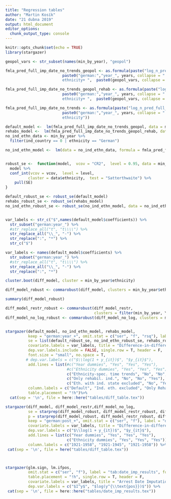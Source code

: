 ```yaml
---
title: "Regression tables"
author: "Martin Kosík"
date: "21 dubna 2019"
output: html_document
editor_options: 
  chunk_output_type: console
---
```


```r
knitr::opts_chunk$set(echo = TRUE)
library(stargazer)
```

```r
geopol_vars <- str_subset(names(min_by_year), "geopol")

fmla_pred_full_imp_date_no_trends_geopol <- as.formula(paste("log_n_pred_full_imp_date ~ ", 
                         paste0("german:","year_", years, collapse = " + "),  "+ as.factor(YEAR) +
                         ethnicity+ ",  paste0(geopol_vars, collapse = " + ")))

fmla_pred_full_imp_date_no_trends_geopol_rehab <- as.formula(paste("log_n_pred_full_imp_date_rehab ~ ", 
                         paste0("german:","year_", years, collapse = " + "),  "+ as.factor(YEAR) +
                         ethnicity+ ",  paste0(geopol_vars, collapse = " + ")))

fmla_pred_full_imp_date_no_trends <- as.formula(paste("log_n_pred_full_imp_date ~ ", 
                         paste0("german:","year_", years, collapse = " + "),  "+ as.factor(YEAR) +
                         ethnicity"))
```


```r
default_model <-  lm(fmla_pred_full_imp_date_no_trends_geopol, data = min_by_year)
rehabs_model <-  lm(fmla_pred_full_imp_date_no_trends_geopol_rehab, data = min_by_year)
no_ind_ethn_data <- min_by_year %>% 
  filter(ind_country == 0 | ethnicity == "German") 

no_ind_ethn_model <-  lm(data = no_ind_ethn_data, formula = fmla_pred_full_imp_date_no_trends)


robust_se <-  function(model,  vcov = "CR2",  level = 0.95, data = min_by_year){
  model %>% 
  conf_int(vcov = vcov,  level = level,
          cluster = data$ethnicity,  test = "Satterthwaite") %>% 
    pull(SE)
}

default_robust_se <- robust_se(default_model)
rehabs_robust_se <- robust_se(rehabs_model)
no_ind_ethn_robust_se <- robust_se(no_ind_ethn_model, data = no_ind_ethn_data)


```

```r

```


```r
var_labels <- str_c("$",names(default_model$coefficients)) %>% 
  str_subset("german:year_") %>% 
  #str_replace_all("t", "t\\\\") %>% 
  str_replace_all("\\_", "-") %>% 
  str_replace(":", "*") %>% 
  str_c("$")

var_labels <- names(default_model$coefficients) %>% 
  str_subset("german:year_") %>% 
  #str_replace_all("t", "t\\\\") %>% 
  str_replace_all("\\_", "-") %>% 
  str_replace(":", "*")

cluster.boot(diff_model, cluster = min_by_year$ethnicity)

diff_model_robust <- commarobust(diff_model, clusters = min_by_year$ethnicity, se_type = "CR2")

summary(diff_model_robust)

diff_model_restr_robust <- commarobust(diff_model_restr,
                                       clusters = filter(min_by_year, YEAR <= 1945)$ethnicity, se_type = "stata")
diff_model_no_log_robust <- commarobust(diff_model_no_log, clusters = min_by_year$ethnicity, se_type = "stata")


stargazer(default_model, no_ind_ethn_model, rehabs_model, 
          keep = "german:year_+", omit.stat = c("ser", "f", "rsq"), label = "dif_table",
          se = list(default_robust_se, no_ind_ethn_robust_se, rehabs_robust_se), 
          covariate.labels = var_labels, title = "Difference-in-differences results",
          dep.var.labels.include = FALSE, single.row = T, header = F,
          font.size = "small", no.space = T, 
         # dep.var.labels = c("$\\log(1 + y_{it})$", "$y_{it}$"), 
          add.lines = list(#c("Year dummies", "Yes", "Yes", "Yes"),
                           #c("Ethnicity dummies", "Yes", "Yes", "Yes"),
                           c("Ethnicity-spec. time trends", "No", "No", "No"),
                           c("Only rehabil. ind.", "No", "No", "Yes"),
                           c("Eth. with ind. state excluded", "No", "Yes", "No")),
          column.labels = c("Default", "Ind. eth. excluded", "Only Rehabs"),
          table.placement = "!h")%>%
  cat(sep = '\n', file = here::here("tables/diff_table.tex"))
```

```r
stargazer(diff_model, diff_model_restr,diff_model_no_log,
          se = starprep(diff_model_robust, diff_model_restr_robust, diff_model_no_log_robust),
          p = starprep(diff_model_robust, diff_model_restr_robust, diff_model_no_log_robust, stat = "p.value"),
          keep = "german:post_+", omit.stat = c("ser", "f"), label = "dif_table",
          covariate.labels = var_labels, title = "Difference-in-differences results",
          dep.var.labels = c("$\\log(1 + y_{it})$", "$y_{it}$"), 
          add.lines = list(c("Year dummies", "Yes", "Yes", "Yes"),
                           c("Ethnicity dummies", "Yes", "Yes", "Yes")),
          column.labels = c("1921-1958", "1921-1945", "1921-1958")) %>% 
 cat(sep = '\n', file = here("tables/diff_table.tex"))



stargazer(glm.sign, lm.ifpos, 
          omit.stat = c("ser", "f"), label = "tab:date_imp_results", font.size = "small", no.space = T, 
          table.placement = "!h", single.row = T, header = F,
          covariate.labels = var_labels, title = "Arrest Date Imputation - Model Results",
          dep.var.labels = c("$I^y$", "$log(y^{\\text{pos}})$")) %>% 
 cat(sep = '\n', file = here::here("tables/date_imp_results.tex"))

```
